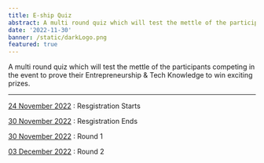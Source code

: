 ```yaml
---
title: E-ship Quiz
abstract: A multi round quiz which will test the mettle of the participants competing in the event to prove their Entrepreneurship & Tech Knowledge to win exciting prizes.
date: '2022-11-30'
banner: /static/darkLogo.png
featured: true
---
```


A multi round quiz which will test the mettle of
the participants competing in the event to prove
their Entrepreneurship & Tech Knowledge to win
exciting prizes.

---

<u>24 November 2022</u> : Resgistration Starts

<u>30 November 2022</u> : Resgistration Ends

<u>30 November 2022</u> : Round 1

<u>03 December 2022</u> : Round 2
